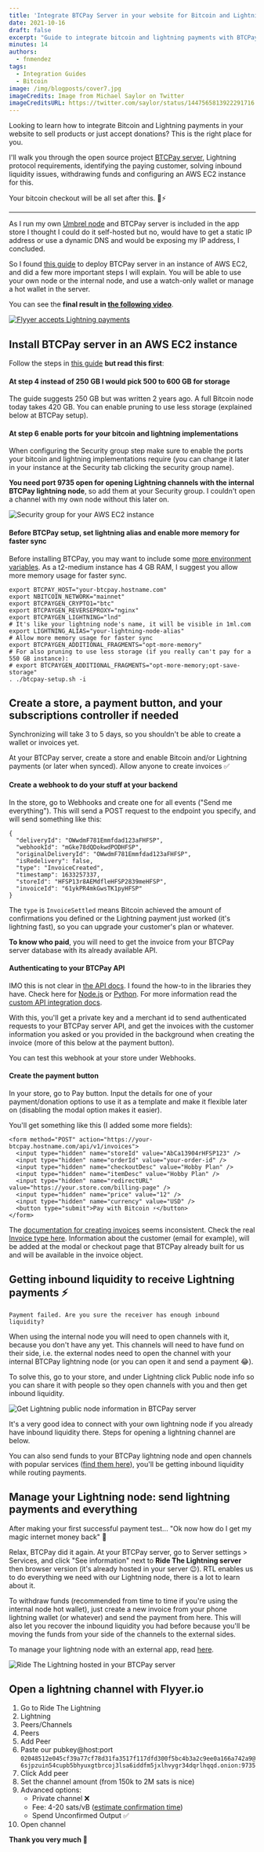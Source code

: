 ```yaml
---
title: 'Integrate BTCPay Server in your website for Bitcoin and Lightning payments ⚡️'
date: 2021-10-16
draft: false
excerpt: "Guide to integrate bitcoin and lightning payments with BTCPay server and AWS EC2."
minutes: 14
authors:
  - fnmendez
tags:
  - Integration Guides
  - Bitcoin
image: /img/blogposts/cover7.jpg
imageCredits: Image from Michael Saylor on Twitter
imageCreditsURL: https://twitter.com/saylor/status/1447565813922291716
---
```


Looking to learn how to integrate Bitcoin and Lightning payments in your website to sell products or just accept donations? This is the right place for you.

I'll walk you through the open source project [BTCPay server](https://www.btcpayserver.org), Lightning protocol requirements, identifying the paying customer, solving inbound liquidity issues, withdrawing funds and configuring an AWS EC2 instance for this.

Your bitcoin checkout will be all set after this. 🛒⚡

---

As I run my own [Umbrel node](https://getumbrel.com) and BTCPay server is included in the app store I thought I could do it self-hosted but no, would have to get a static IP address or use a dynamic DNS and would be exposing my IP address, I concluded. 

So I found [this guide](https://wiki.ion.radar.tech/tutorials/nodes/btcpay-+-aws-ec2) to deploy BTCPay server in an instance of AWS EC2, and did a few more important steps I will explain. You will be able to use your own node or the internal node, and use a watch-only wallet or manage a hot wallet in the server.

You can see the **final result in [the following video]((https://www.youtube.com/watch?v=APwpjS65CAY))**.

[![Flyyer accepts Lightning payments](/img/blogposts/bitcoin-payments/video-preview.jpg)](https://www.youtube.com/watch?v=APwpjS65CAY)

## Install BTCPay server in an AWS EC2 instance

Follow the steps in [this guide](https://wiki.ion.radar.tech/tutorials/nodes/btcpay-+-aws-ec2) **but read this first**:

#### At step 4 instead of 250 GB I would pick 500 to 600 GB for storage

The guide suggests 250 GB but was written 2 years ago. A full Bitcoin node today takes 420 GB. You can enable pruning to use less storage (explained below at BTCPay setup).

#### At step 6 enable ports for your bitcoin and lightning implementations

When configuring the Security group step make sure to enable the ports your bitcoin and lightning implementations require (you can change it later in your instance at the Security tab clicking the security group name).

**You need port 9735 open for opening Lightning channels with the internal BTCPay lightning node**, so add them at your Security group. I couldn't open a channel with my own node without this later on.

![Security group for your AWS EC2 instance](/img/blogposts/bitcoin-payments/ec2-ports.png)

#### Before BTCPay setup, set lightning alias and enable more memory for faster sync

Before installing BTCPay, you may want to include some [more environment variables](https://docs.btcpayserver.org/Docker/#generated-docker-compose). As a t2-medium instance has 4 GB RAM, I suggest you allow more memory usage for faster sync.

```
export BTCPAY_HOST="your-btcpay.hostname.com"
export NBITCOIN_NETWORK="mainnet"
export BTCPAYGEN_CRYPTO1="btc"
export BTCPAYGEN_REVERSEPROXY="nginx"
export BTCPAYGEN_LIGHTNING="lnd"
# It's like your lightning node's name, it will be visible in 1ml.com
export LIGHTNING_ALIAS="your-lightning-node-alias"
# Allow more memory usage for faster sync
export BTCPAYGEN_ADDITIONAL_FRAGMENTS="opt-more-memory"
# For also pruning to use less storage (if you really can't pay for a 550 GB instance):
# export BTCPAYGEN_ADDITIONAL_FRAGMENTS="opt-more-memory;opt-save-storage"
. ./btcpay-setup.sh -i
```

## Create a store, a payment button, and your subscriptions controller if needed

Synchronizing will take 3 to 5 days, so you shouldn't be able to create a wallet or invoices yet.

At your BTCPay server, create a store and enable Bitcoin and/or Lightning payments (or later when synced). Allow anyone to create invoices ✅

#### Create a webhook to do your stuff at your backend

In the store, go to Webhooks and create one for all events ("Send me everything"). This will send a POST request to the endpoint you specify, and will send something like this:

```
{
  "deliveryId": "OWwdmF781Emmfdad123aFHFSP",
  "webhookId": "mGke78dQDokwdPODHFSP",
  "originalDeliveryId": "OWwdmF781Emmfdad123aFHFSP",
  "isRedelivery": false,
  "type": "InvoiceCreated",
  "timestamp": 1633257337,
  "storeId": "HFSP13r8AEMdfleHFSP2839meHFSP",
  "invoiceId": "61ykPR4mkGwsTK1pyHFSP"
}
```

The `type` is `InvoiceSettled` means Bitcoin achieved the amount of confirmations you defined or the Lightning payment just worked (it's lightning fast), so you can upgrade your customer's plan or whatever.

**To know who paid**, you will need to get the invoice from your BTCPay server database with its already available API.

#### Authenticating to your BTCPay API

IMO this is not clear in [the API docs](https://docs.btcpayserver.org/API/Greenfield/v1/#operation/Invoices_GetInvoices). I found the how-to in the libraries they have. Check here for [Node.js](https://github.com/btcpayserver/node-btcpay) or [Python](https://github.com/btcpayserver/btcpay-python). For more information read the [custom API integration docs](https://docs.btcpayserver.org/CustomIntegration/#using-the-btcpay-api-for-custom-integration).

With this, you'll get a private key and a merchant id to send authenticated requests to your BTCPay server API, and get the invoices with the customer information you asked or you provided in the background when creating the invoice (more of this below at the payment button).

You can test this webhook at your store under Webhooks.

#### Create the payment button

In your store, go to Pay button. Input the details for one of your payment/donation options to use it as a template and make it flexible later on (disabling the modal option makes it easier).

You'll get something like this (I added some more fields):

```
<form method="POST" action="https://your-btcpay.hostname.com/api/v1/invoices">
  <input type="hidden" name="storeId" value="AbCa13904rHFSP123" />
  <input type="hidden" name="orderId" value="your-order-id" />
  <input type="hidden" name="checkoutDesc" value="Hobby Plan" />
  <input type="hidden" name="itemDesc" value="Hobby Plan" />
  <input type="hidden" name="redirectURL" value="https://your.store.com/billing-page" />
  <input type="hidden" name="price" value="12" />
  <input type="hidden" name="currency" value="USD" />
  <button type="submit">Pay with Bitcoin ⚡</button>
</form>
```

The [documentation for creating invoices](https://docs.btcpayserver.org/API/Greenfield/v1/#operation/Invoices_CreateInvoice) seems inconsistent. Check the real [Invoice type here](https://github.com/btcpayserver/node-btcpay/blob/master/src/models/invoice.ts). Information about the customer (email for example), will be added at the modal or checkout page that BTCPay already built for us and will be available in the invoice object.

## Getting inbound liquidity to receive Lightning payments ⚡

`Payment failed. Are you sure the receiver has enough inbound liquidity?`

When using the internal node you will need to open channels with it, because you don't have any yet. This channels will need to have fund on their side, i.e. the external nodes need to open the channel with your internal BTCPay lightning node (or you can open it and send a payment 😂).

To solve this, go to your store, and under Lightning click Public node info so you can share it with people so they open channels with you and then get inbound liquidity.

![Get Lightning public node information in BTCPay server](/img/blogposts/bitcoin-payments/public-node-info.png)

It's a very good idea to connect with your own lightning node if you already have inbound liquidity there. Steps for opening a lightning channel are below.

You can also send funds to your BTCPay lightning node and open channels with popular services ([find them here](https://1ml.com/)), you'll be getting inbound liquidity while routing payments.

## Manage your Lightning node: send lightning payments and everything

After making your first successful payment test... "Ok now how do I get my magic internet money back" 🤔

Relax, BTCPay did it again. At your BTCPay server, go to Server settings > Services, and click "See information" next to **Ride The Lightning server** then browser version (it's already hosted in your server 😉). RTL enables us to do everything we need with our Lightning node, there is a lot to learn about it.

To withdraw funds (recommended from time to time if you're using the internal node hot wallet), just create a new invoice from your phone lightning wallet (or whatever) and send the payment from here. This will also let you recover the inbound liquidity you had before because you'll be moving the funds from your side of the channels to the external sides.

To manage your lightning node with an external app, read [here](https://docs.btcpayserver.org/FAQ/Wallet/#is-there-a-mobile-app-for-btcpay-server-wallet).

![Ride The Lightning hosted in your BTCPay server](/img/blogposts/bitcoin-payments/ride-the-lightning.png)

## Open a lightning channel with Flyyer.io

1. Go to Ride The Lightning
2. Lightning
3. Peers/Channels
4. Peers
5. Add Peer
6. Paste our pubkey@host:port `02048512e045cf39a77cf78d31fa3517f117dfd300f5bc4b3a2c9ee0a166a742a9@6sjpzuin54cupb5bhyuxgtbrcoj3lsa6iddfm5jxlhvygr34dqrlhqqd.onion:9735`
7. Click Add peer
8. Set the channel amount (from 150k to 2M sats is nice)
9. Advanced options:
    - Private channel ❌
    - Fee: 4-20 sats/vB ([estimate confirmation time](https://mempool.space/))
    - Spend Unconfirmed Output ✅
11. Open channel

**Thank you very much 🤝**

